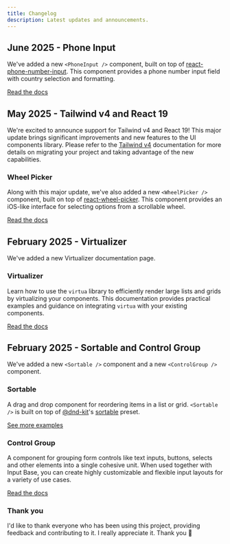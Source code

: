 ```yaml
---
title: Changelog
description: Latest updates and announcements.
---
```


## June 2025 - Phone Input

We've added a new `<PhoneInput />` component, built on top of [react-phone-number-input](https://github.com/catamphetamine/react-phone-number-input). This component provides a phone number input field with country selection and formatting.

<ComponentPreview name="phone-input-demo" />

[Read the docs](/docs/primitives/phone-input)

## May 2025 - Tailwind v4 and React 19

We're excited to announce support for Tailwind v4 and React 19! This major update brings significant improvements and new features to the UI components library. Please refer to the [Tailwind v4](/docs/tailwind-v4) documentation for more details on migrating your project and taking advantage of the new capabilities.

### Wheel Picker

Along with this major update, we've also added a new `<WheelPicker />` component, built on top of [react-wheel-picker](https://github.com/ncdai/react-wheel-picker). This component provides an iOS-like interface for selecting options from a scrollable wheel.

<ComponentPreview name="wheel-picker-demo" />

[Read the docs](/docs/components/wheel-picker)

## February 2025 - Virtualizer

We've added a new Virtualizer documentation page.

### Virtualizer

Learn how to use the `virtua` library to efficiently render large lists and grids by virtualizing your components. This documentation provides practical examples and guidance on integrating `virtua` with your existing components.

<ComponentPreview name="virtualizer-demo" />

[Read the docs](/docs/utilities/virtualizer)

## February 2025 - Sortable and Control Group

We've added a new `<Sortable />` component and a new `<ControlGroup />` component.

### Sortable

A drag and drop component for reordering items in a list or grid. `<Sortable />` is built on top of [@dnd-kit](https://dndkit.com)'s [sortable](https://docs.dndkit.com/presets/sortable) preset.

<ComponentPreview name="sortable-demo" />

[See more examples](/docs/utilities/sortable)

### Control Group

A component for grouping form controls like text inputs, buttons, selects and other elements into a single cohesive unit. When used together with Input Base, you can create highly customizable and flexible input layouts for a variety of use cases.

<ComponentPreview name="control-group-demo" />

[Read the docs](/docs/components/control-group)

### Thank you

I'd like to thank everyone who has been using this project, providing feedback and contributing to it. I really appreciate it. Thank you 🙏
